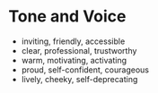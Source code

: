 
<Meta title="Content/Tone and Voice" />

# Tone and Voice

- inviting, friendly, accessible
- clear, professional, trustworthy
- warm, motivating, activating
- proud, self-confident, courageous
- lively, cheeky, self-deprecating
